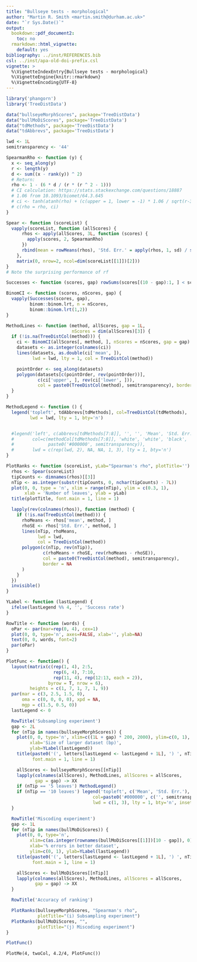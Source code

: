 ```yaml
---
title: "Bullseye tests - morphological"
author: "Martin R. Smith <martin.smith@durham.ac.uk>"
date: "`r Sys.Date()`"
output: 
  bookdown::pdf_document2:
    toc: no
  rmarkdown::html_vignette:
    default: yes
bibliography: ../inst/REFERENCES.bib
csl: ../inst/apa-old-doi-prefix.csl
vignette: >
  %\VignetteIndexEntry{Bullseye tests - morphological}
  %\VignetteEngine{knitr::rmarkdown}
  %\VignetteEncoding{UTF-8}
---
```


```r
library('phangorn')
library('TreeDistData')

data("bullseyeMorphScores", package='TreeDistData')
data("bullMoDiScores", package='TreeDistData')
data("tdMethods", package='TreeDistData')
data("tdAbbrevs", package='TreeDistData')

lwd <- 1L
semitransparency <- '44'

SpearmanRho <- function (y) {
  x <- seq_along(y)
  r <- length(y)
  d <- sum((x - rank(y)) ^ 2)
  # Return:
  rho <- 1 - (6 * d / (r * (r ^ 2 - 1)))
  # CI calculation: https://stats.stackexchange.com/questions/18887
  # 1.06 from 10.1093/biomet/64.3.645
  # ci <- tanh(atanh(rho) + (c(upper = 1, lower = -1) * 1.06 / sqrt(r-3)))
  # c(rho = rho, ci)
}

Spear <- function (scoreList) {
  vapply(scoreList, function (allScores) {
      rhos <- apply(allScores, 3L, function (scores) {
        apply(scores, 2, SpearmanRho)
      })
      rbind(mean = rowMeans(rhos), 'Std. Err.' = apply(rhos, 1, sd) / sqrt(dim(rhos)[2]))
    },
    matrix(0, nrow=2, ncol=dim(scoreList[[1]])[2]))
}
# Note the surprising performance of rf

Successes <- function (scores, gap) rowSums(scores[(10 - gap):1, ] < scores[10:(gap + 1), ])

BinomCI <- function (scores, nScores, gap) {
  vapply(Successes(scores, gap),
         binom::binom.lrt, n = nScores,
         binom::binom.lrt(1,2))
}

MethodLines <- function (method, allScores, gap = 1L,
                         nScores = dim(allScores)[3]) {
  if (!is.na(TreeDistCol(method))) {
    ci <- BinomCI(allScores[, method, ], nScores = nScores, gap = gap)
    datasets <- as.integer(colnames(ci))
    lines(datasets, as.double(ci['mean', ]),
          lwd = lwd, lty = 1, col = TreeDistCol(method))

    pointOrder <- seq_along(datasets)
    polygon(datasets[c(pointOrder, rev(pointOrder))],
            c(ci['upper', ], rev(ci['lower', ])),
            col = paste0(TreeDistCol(method), semitransparency), border = NA)
  }
}

MethodLegend <- function () {
  legend('topleft', tdAbbrevs[tdMethods], col=TreeDistCol(tdMethods),
         lwd = lwd, lty = 1, bty='n')


  #legend('left', c(abbrevs[tdMethods[7:8]], '', '', 'Mean', 'Std. Err.'),
  #       col=c(methodCol[tdMethods[7:8]], 'white', 'white', 'black',
  #             paste0('#000000', semitransparency)),
  #       lwd = c(rep(lwd, 2), NA, NA, 1, 3), lty = 1, bty='n')
}

PlotRanks <- function (scoreList, yLab="Spearman's rho", plotTitle='') {
  rhos <- Spear(scoreList)
  tipCounts <- dimnames(rhos)[[3]]
  nTip <- as.integer(substr(tipCounts, 0, nchar(tipCounts) - 7L))
  plot(0, 0, type = 'n', xlim = range(nTip), ylim = c(0.3, 1),
       xlab = 'Number of leaves', ylab = yLab)
  title(plotTitle, font.main = 1, line = 1)

  lapply(rev(colnames(rhos)), function (method) {
    if (!is.na(TreeDistCol(method))) {
      rhoMeans <- rhos['mean', method, ]
      rhoSE <- rhos['Std. Err.', method, ]
      lines(nTip, rhoMeans,
            lwd = lwd,
            col = TreeDistCol(method))
      polygon(c(nTip, rev(nTip)),
              c(rhoMeans + rhoSE, rev(rhoMeans - rhoSE)),
              col = paste0(TreeDistCol(method), semitransparency),
              border = NA
      )
    }
  })
  invisible()
}

YLabel <- function (lastLegend) {
  ifelse(lastLegend %% 4, '', 'Success rate')
}

RowTitle <- function (words) {
  oPar <- par(mar=rep(0, 4), cex=1)
  plot(0, 0, type='n', axes=FALSE, xlab='', ylab=NA)
  text(0, 0, words, font=2)
  par(oPar)
}

PlotFunc <- function() {
  layout(matrix(c(rep(1, 4), 2:5,
                  rep(6, 4), 7:10,
                  rep(11, 4), rep(12:13, each = 2)),
                byrow = T, nrow = 6),
         heights = c(1, 7, 1, 7, 1, 9))
  par(mar = c(3, 2.5, 1.5, 0),
      oma = c(0, 0, 0, 0), xpd = NA,
      mgp = c(1.5, 0.5, 0))
  lastLegend <- 0

  RowTitle('Subsampling experiment')
  gap <- 2L
  for (nTip in names(bullseyeMorphScores)) {
    plot(0, 0, type='n', xlim=c((1L + gap) * 200, 2000), ylim=c(0, 1),
         xlab='Size of larger dataset (bp)',
         ylab=YLabel(lastLegend))
    title(paste0('(', letters[lastLegend <- lastLegend + 1L], ') ', nTip),
          font.main = 1, line = 1)

    allScores <- bullseyeMorphScores[[nTip]]
    lapply(colnames(allScores), MethodLines, allScores = allScores,
           gap = gap) -> XX
    if (nTip == '5 leaves') MethodLegend()
    if (nTip == '10 leaves') legend('topleft', c('Mean', 'Std. Err.'),
                                 col=paste0('#000000', c('', semitransparency)),
                                 lwd = c(1, 3), lty = 1, bty='n', inset=c(0, 0))
  }

  RowTitle('Miscoding experiment')
  gap <- 1L
  for (nTip in names(bullMoDiScores)) {
    plot(0, 0, type='n',
         xlim=c(as.integer(rownames(bullMoDiScores[[1]])[10 - gap]), 0),
         xlab='% errors in better dataset',
         ylim=c(0, 1), ylab=YLabel(lastLegend))
    title(paste0('(', letters[lastLegend <- lastLegend + 1L], ') ', nTip),
          font.main = 1, line = 1)

    allScores <- bullMoDiScores[[nTip]]
    lapply(colnames(allScores), MethodLines, allScores = allScores,
           gap = gap) -> XX
  }

  RowTitle('Accuracy of ranking')

  PlotRanks(bullseyeMorphScores, "Spearman's rho",
            plotTitle="(i) Subsampling experiment")
  PlotRanks(bullMoDiScores, "",
            plotTitle="(j) Miscoding experiment")
}
```


```r
PlotFunc()
```

```
PlotMe(4, twoCol, 4.2/4, PlotFunc())
```
